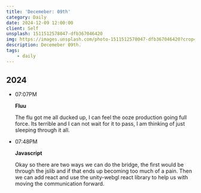 ```yaml
---
title: 'Decemeber: 09th'
category: Daily
date: 2024-12-09 12:00:00
client: Self
unsplash: 1511512578047-dfb367046420
img: https://images.unsplash.com/photo-1511512578047-dfb367046420?crop=entropy&cs=srgb&fm=jpg&ixid=MnwzNjM5Nzd8MHwxfHJhbmRvbXx8fHx8fHx8fDE2ODE3NDg2ODY&ixlib=rb-4.0.3&q=85
description: Decemeber 09th.
tags:
    - daily
---
```



## 2024

-   07:07PM
    
    **Fluu**

    The flu got me all ducked up, I can feel the ooze production going full force.
    Its terrible and I can not wait for it to pass, I am thinking of just sleeping through it all.

-   07:48PM

    **Javascript**

    Okay so there are two ways we can do the bridge, the first would be through the jslib and if that ends up becoming too much of a pain.
    Then we can add react and use the unity-webgl react library to help us with moving the communication forward.